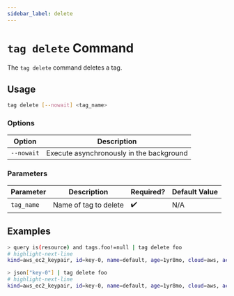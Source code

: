```yaml
---
sidebar_label: delete
---
```


# `tag delete` Command

The `tag delete` command deletes a tag.

## Usage

```bash
tag delete [--nowait] <tag_name>
```

### Options

| Option     | Description                              |
| ---------- | ---------------------------------------- |
| `--nowait` | Execute asynchronously in the background |

### Parameters

| Parameter  | Description           | Required? | Default Value |
| ---------- | --------------------- | --------- | ------------- |
| `tag_name` | Name of tag to delete | ✔️        | N/A           |

## Examples

```bash title="Make sure there is no resource that is tagged with 'foo'"
> query is(resource) and tags.foo!=null | tag delete foo
# highlight-next-line
kind=aws_ec2_keypair, id=key-0, name=default, age=1yr8mo, cloud=aws, account=eng-sre, region=us-west-2
```

```bash title="Manually select the resources to tag by ID"
> json["key-0"] | tag delete foo
# highlight-next-line
kind=aws_ec2_keypair, id=key-0, name=default, age=1yr8mo, cloud=aws, account=eng-sre, region=us-west-2
```
